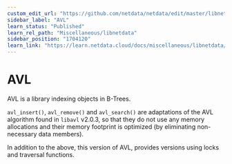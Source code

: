 ```yaml
---
custom_edit_url: "https://github.com/netdata/netdata/edit/master/libnetdata/avl/README.md"
sidebar_label: "AVL"
learn_status: "Published"
learn_rel_path: "Miscellaneous/libnetdata"
sidebar_position: "1704120"
learn_link: "https://learn.netdata.cloud/docs/miscellaneous/libnetdata/avl"
---
```



# AVL

AVL is a library indexing objects in B-Trees.

`avl_insert()`, `avl_remove()` and `avl_search()` are adaptations
of the AVL algorithm found in `libavl` v2.0.3, so that they do not
use any memory allocations and their memory footprint is optimized
(by eliminating non-necessary data members).

In addition to the above, this version of AVL, provides versions using locks
and traversal functions.

